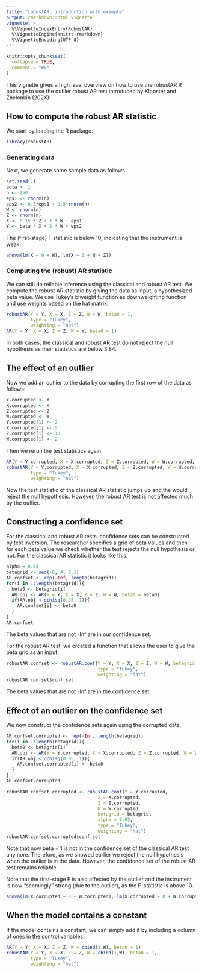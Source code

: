 ```yaml
---
title: "robustAR: introduction with example"
output: rmarkdown::html_vignette
vignette: >
  %\VignetteIndexEntry{RobustAR}
  %\VignetteEngine{knitr::rmarkdown}
  %\VignetteEncoding{UTF-8}
---
```


```r
knitr::opts_chunk$set(
  collapse = TRUE,
  comment = "#>"
)
```

This vignette gives a high level overview on how to use the robustAR R package to use the outlier robust AR test introduced by Klooster and Zhelonkin (202X):

## How to compute the robust AR statistic
We start by loading the R package.

```r
library(robustAR)
```

### Generating data
Next, we generate some sample data as follows.
```r
set.seed(1)
beta <- 1
n <- 250
eps1 <- rnorm(n)
eps2 <- 0.5*eps1 + 0.5*rnorm(n)
W <- rnorm(n)
Z <- rnorm(n) 
X <- 0.15 * Z + 1 * W + eps1
Y <- beta * X + 2 * W + eps2
```

The (first-stage) F statistic is below 10, indicating that the instrument is weak.
```r
anova(lm(X ~ 0 + W), lm(X ~ 0 + W + Z))
```
### Computing the (robust) AR statistic
 We can still do reliable inference using the classical and robust AR test. We compute the robust AR statistic by giving the data as input, a hypothesized beta value. We use Tukey's biweight function as downweighting function and use weights based on the hat matrix.
```r
robustAR(Y = Y, X = X, Z = Z, W = W, beta0 = 1, 
         type = "Tukey", 
         weighting = "hat")
AR(Y = Y, X = X, Z = Z, W = W, beta0 = 1)
```
In both cases, the classical and robust AR test do not reject the null hypothesis as their statistics are below 3.84.

## The effect of an outlier
Now we add an outlier to the data by corrupting the first row of the data as follows: 
```r
Y.corrupted <- Y
X.corrupted <- X
Z.corrupted <- Z
W.corrupted <- W
Y.corrupted[1] <- 2
X.corrupted[1] <- 5
Z.corrupted[1] <- 10
W.corrupted[1] <- 2
```
Then we rerun the test statistics again
```r
AR(Y = Y.corrupted, X = X.corrupted, Z = Z.corrupted, W = W.corrupted, beta0 = 1)
robustAR(Y = Y.corrupted, X = X.corrupted, Z = Z.corrupted, W = W.corrupted, beta0 = 1, 
         type = "Tukey", 
         weighting = "hat")
```
Now the test statistic of the classical AR statistic jumps up and the would reject the null hypothesis. However, the robust AR test is not affected much by the outlier. 



## Constructing a confidence set
For the classical and robust AR tests, confidence sets can be constructed by test inversion. The researcher specifies a grid of beta values and then for each beta value we check whether the test rejects the null hypothesis or not.
For the classical AR statistic it looks like this:
```r
alpha = 0.05
betagrid <- seq(-6, 4, 0.1)
AR.confset <- rep(-Inf, length(betagrid))
for(i in 1:length(betagrid)){
  beta0 <- betagrid[i]
  AR.obj <- AR(Y = Y, X = X, Z = Z, W = W, beta0 = beta0)
  if(AR.obj < qchisq(0.95, 1)){
    AR.confset[i] <- beta0
  }
}
AR.confset
```
The beta values that are not -Inf are in our confidence set. 

For the robust AR test, we created a function that allows the user to give the beta grid as an input:

```r
robustAR.confset <- robustAR.conf(Y = Y, X = X, Z = Z, W = W, betagrid = betagrid, alpha = 0.05,
                                  type = "Tukey",
                                  weighting = "hat")
robustAR.confset$conf.set
```
The beta values that are not -Inf are in the confidence set.

## Effect of an outlier on the confidence set
We now construct the confidence sets again using the corrupted data.
```r
AR.confset.corrupted <- rep(-Inf, length(betagrid))
for(i in 1:length(betagrid)){
  beta0 <- betagrid[i]
  AR.obj <- AR(Y = Y.corrupted, X = X.corrupted, Z = Z.corrupted, W = W.corrupted, beta0 = beta0)
  if(AR.obj < qchisq(0.95, 1)){
    AR.confset.corrupted[i] <- beta0
  }
}
AR.confset.corrupted

robustAR.confset.corrupted <- robustAR.conf(Y = Y.corrupted, 
                                  X = X.corrupted, 
                                  Z = Z.corrupted, 
                                  W = W.corrupted, 
                                  betagrid = betagrid, 
                                  alpha = 0.05,
                                  type = "Tukey",
                                  weighting = "hat")
robustAR.confset.corrupted$conf.set
```
Note that now beta = 1 is not in the confidence set of the classical AR test anymore. Therefore, as we showed earlier we reject the null hypothesis when the outlier is in the data. However, the confidence set of the robust AR test remains reliable.

Note that the first-stage F is also affected by the outlier and the instrument is now "seemingly" strong (due to the outlier), as the F-statistic is above 10.


```r
anova(lm(X.corrupted ~ 0 + W.corrupted), lm(X.corrupted ~ 0 + W.corrupted + Z.corrupted))
```


## When the model contains a constant
If the model contains a constant, we can simply add it by including a column of ones in the control variables:
```r
AR(Y = Y, X = X, Z = Z, W = cbind(1,W), beta0 = 1)
robustAR(Y = Y, X = X, Z = Z, W = cbind(1,W), beta0 = 1, 
         type = "Tukey", 
         weighting = "hat")
```
